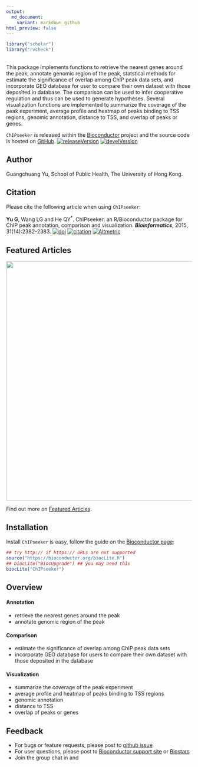 ```yaml
---
output:
  md_document:
    variant: markdown_github
html_preview: false
---
```



```r
library("scholar")
library("rvcheck") 
```


<!-- AddToAny BEGIN -->
<div class="a2a_kit a2a_kit_size_32 a2a_default_style">
<a class="a2a_dd" href="//www.addtoany.com/share"></a>
<a class="a2a_button_facebook"></a>
<a class="a2a_button_twitter"></a>
<a class="a2a_button_google_plus"></a>
</div>
<script async src="//static.addtoany.com/menu/page.js"></script>
<!-- AddToAny END -->

<br>
This package implements functions to retrieve the nearest genes around the peak, annotate genomic region of the peak, statstical methods for estimate the significance of overlap among ChIP peak data sets, and incorporate GEO database for user to compare their own dataset with those deposited in database. The comparison can be used to infer cooperative regulation and thus can be used to generate hypotheses. Several visualization functions are implemented to summarize the coverage of the peak experiment, average profile and heatmap of peaks binding to TSS regions, genomic annotation, distance to TSS, and overlap of peaks or genes.

`ChIPseeker` is released within the [Bioconductor](https://www.bioconductor.org/packages/ChIPseeker) project and the source code is hosted on <a href="https://github.com/GuangchuangYu/ChIPseeker"><i class="fa fa-github fa-lg"></i> GitHub</a>.
[![releaseVersion](https://img.shields.io/badge/release%20version-`r check_bioc("ChIPseeker")$latest_version`-green.svg?style=flat)](https://bioconductor.org/packages/ChIPseeker)
[![develVersion](https://img.shields.io/badge/devel%20version-`r check_github("GuangchuangYu/ChIPseeker")$latest_version`-green.svg?style=flat)](https://github.com/GuangchuangYu/ChIPseeker)


<link rel="stylesheet" href="https://maxcdn.bootstrapcdn.com/font-awesome/4.6.1/css/font-awesome.min.css">

## <i class="fa fa-user"></i> Author

Guangchuang Yu, School of Public Health, The University of Hong Kong.

## <i class="fa fa-book"></i> Citation

Please cite the following article when using `ChIPseeker`:

__Yu G__, Wang LG and He QY<sup>*</sup>. ChIPseeker: an R/Bioconductor package for ChIP peak annotation, comparison and visualization. **_Bioinformatics_**, 2015, 31(14):2382-2383. 
[![doi](https://img.shields.io/badge/doi-10.1093/bioinformatics/btv145-blue.svg?style=flat)](http://dx.doi.org/10.1093/bioinformatics/btv145)
[![citation](https://img.shields.io/badge/cited%20by-`r sum(get_article_cite_history('DO5oG40AAAAJ', '9pM33mqn1YgC')$cites)`-blue.svg?style=flat)](https://scholar.google.com.hk/scholar?oi=bibs&hl=en&cites=12053363057899219488)
[![Altmetric](https://img.shields.io/badge/Altmetric-`r x <- readLines("https://www.altmetric.com/details/3781087"); gsub("^.*score=(\\d+)\\D+.*$", '\\1', x[grep("style=donut&score=", x)])`-blue.svg?style=flat)](https://www.altmetric.com/details/3781087)


<script type="text/javascript" src="https://d1bxh8uas1mnw7.cloudfront.net/assets/embed.js"></script>

<div data-badge-popover="right" data-badge-type="4" data-doi="10.1093/bioinformatics/btv145" class="altmetric-embed"></div>


## <i class="fa fa-pencil"></i> Featured Articles

<img src="featured_img/heatmap2016.gif" width="650">


<i class="fa fa-hand-o-right"></i> Find out more on <i class="fa fa-pencil"></i> [Featured Articles](https://guangchuangyu.github.io/ChIPseeker/featuredArticles/).

## <i class="fa fa-download"></i> Installation

Install `ChIPseeker` is easy, follow the guide on the [Bioconductor page](https://bioconductor.org/packages/ChIPseeker):


```r
## try http:// if https:// URLs are not supported
source("https://bioconductor.org/biocLite.R")
## biocLite("BiocUpgrade") ## you may need this
biocLite("ChIPseeker")
```

## <i class="fa fa-cogs"></i> Overview

#### <i class="fa fa-angle-double-right"></i> Annotation

+ retrieve the nearest genes around the peak
+ annotate genomic region of the peak

#### <i class="fa fa-angle-double-right"></i> Comparison

+ estimate the significance of overlap among ChIP peak data sets
+ incorporate GEO database for users to compare their own dataset with those deposited in the database

#### <i class="fa fa-angle-double-right"></i> Visualization

+ summarize the coverage of the peak experiment
+ average profile and heatmap of peaks binding to TSS regions
+ genomic annotation
+ distance to TSS
+ overlap of peaks or genes

<!--

## <i class="fa fa-code-fork"></i> Projects that depend on ChIPseeker


<i class="fa fa-hand-o-right"></i> Find out <del>more</del> on <i class="fa fa-github-alt"></i> [github](http://scisoft-net-map.isri.cmu.edu/application/ChIPseeker/gitprojects).
-->

## <i class="fa fa-comment"></i> Feedback

<ul class="fa-ul">
	<li><i class="fa-li fa fa-bug"></i> For bugs or feature requests, please post to <i class="fa fa-github-alt"></i> <a href="https://github.com/GuangchuangYu/ChIPseeker/issues">github issue</a></li>
	<li><i class="fa-li fa fa-question"></i> For user questions, please post to <i class="fa fa-support"></i> <a href="https://support.bioconductor.org">Bioconductor support site</a> or <a href="https://www.biostars.org">Biostars</a></li>
	<li><i class="fa-li fa fa-commenting"></i> Join the group chat in <a href="https://twitter.com/hashtag/ChIPseeker"><i class="fa fa-twitter fa-lg"></i></a> and <a href="http://huati.weibo.com/k/ChIPseeker"><i class="fa fa-weibo fa-lg"></i></a></li>
</ul>


